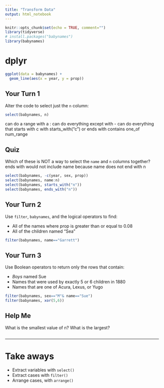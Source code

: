 ```yaml
---
title: "Transform Data"
output: html_notebook
---
```



```r
knitr::opts_chunk$set(echo = TRUE, comment="")
library(tidyverse)
# install.packages("babynames")
library(babynames)
```


# dplyr
```r
ggplot(data = babynames) + 
  geom_line(aes(x = year, y = prop))
```

## Your Turn 1

Alter the code to select just the `n` column:

```r
select(babynames, n)
```
can do a range with a :
can do everything except with -
can do everything that starts with c with starts_with("c")
  or ends with
contains
one_of
num_range
    
## Quiz

Which of these is NOT a way to select the `name` and `n` columns together?
 ends with would not include name because name does not end with n

```r
select(babynames, -c(year, sex, prop))
select(babynames, name:n)
select(babynames, starts_with("n"))
select(babynames, ends_with("n"))
```

## Your Turn 2

Use `filter`, `babynames`, and the logical operators to find:

* All of the names where prop is greater than or equal to 0.08  
* All of the children named "Sea"  

```r
filter(babynames, name=="Garrett")

```

## Your Turn 3

Use Boolean operators to return only the rows that contain:

* _Boys_ named Sue  
* Names that were used by exactly 5 or 6 children in 1880  
* Names that are one of Acura, Lexus, or Yugo

```r
filter(babynames, sex=="M"& name=="Sue")
filter(babynames, xor(5,6))
```

## Help Me

What is the smallest value of n?
What is the largest?

```r

```


***

# Take aways

* Extract variables with `select()`  
* Extract cases with `filter()`  
* Arrange cases, with `arrange()`  


